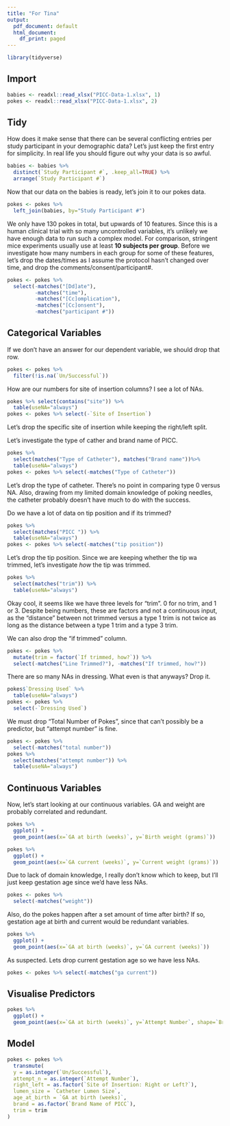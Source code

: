 ```yaml
---
title: "For Tina"
output:
  pdf_document: default
  html_document:
    df_print: paged
---
```


```r
library(tidyverse)
```

## Import
```r
babies <- readxl::read_xlsx("PICC-Data-1.xlsx", 1)
pokes <- readxl::read_xlsx("PICC-Data-1.xlsx", 2)
```

## Tidy

How does it make sense that there can be several conflicting entries per study participant in your demographic data? Let's just keep the first entry for simplicity. In real life you should figure out why your data is so awful.
```r
babies <- babies %>%
  distinct(`Study Participant #`, .keep_all=TRUE) %>%
  arrange(`Study Participant #`)
```

Now that our data on the babies is ready, let's join it to our pokes data. 
```r
pokes <- pokes %>%
  left_join(babies, by="Study Participant #")
```

We only have 130 pokes in total, but upwards of 10 features. Since this is a human clinical trial with so many uncontrolled variables, it's unlikely we have enough data to run such a complex model. For comparison, stringent mice experiments usually use at least **10 subjects per group**. Before we  investigate how many numbers in each group for some of these features, let's drop the dates/times as I assume the protocol hasn't changed over time, and drop the comments/consent/participant#.

```r
pokes <- pokes %>%
  select(-matches("[Dd]ate"),
         -matches("time"),
         -matches("[Cc]omplication"),
         -matches("[Cc]onsent"),
         -matches("participant #"))
```

## Categorical Variables
If we don't have an answer for our dependent variable, we should drop that row.
```r
pokes <- pokes %>%
  filter(!is.na(`Un/Successful`))
```


How are our numbers for site of insertion columns? I see a lot of NAs.
```r
pokes %>% select(contains("site")) %>%
  table(useNA="always")
pokes <- pokes %>% select(-`Site of Insertion`)
```
Let's drop the specific site of insertion while keeping the right/left split.

Let's investigate the type of cather and brand name of PICC.
```r
pokes %>%
  select(matches("Type of Catheter"), matches("Brand name"))%>%
  table(useNA="always")
pokes <- pokes %>% select(-matches("Type of Catheter"))
```
Let's drop the type of catheter. There's no point in comparing type 0 versus NA. Also, drawing from my limited domain knowledge of poking needles, the catheter probably doesn't have much to do with the success.

Do we have a lot of data on tip position and if its trimmed?
```r
pokes %>%
  select(matches("PICC ")) %>%
  table(useNA="always")
pokes <- pokes %>% select(-matches("tip position"))
```

Let's drop the tip position. Since we are keeping whether the tip wa trimmed, let's investigate *how* the tip was trimmed.

```r
pokes %>%
  select(matches("trim")) %>%
  table(useNA="always")
```

Okay cool, it seems like we have three levels for "trim". 0 for no trim, and 1 or 3. Despite being numbers, these are factors and not a continuous input, as the "distance" between not trimmed versus a type 1 trim is not twice as long as the distance between a type 1 trim and a type 3 trim.

We can also drop the "if trimmed" column.
```r
pokes <- pokes %>%
  mutate(trim = factor(`If trimmed, how?`)) %>%
  select(-matches("Line Trimmed?"), -matches("If trimmed, how?"))
```

There are so many NAs in dressing. What even is that anyways? Drop it.
```r
pokes$`Dressing Used` %>%
  table(useNA="always")
pokes <- pokes %>%
  select(-`Dressing Used`)
```

We must drop "Total Number of Pokes", since that can't possibly be a predictor, but "attempt number" is fine.
```r
pokes <- pokes %>%
  select(-matches("total number"))
pokes %>%
  select(matches("attempt number")) %>%
  table(useNA="always")
```

## Continuous Variables
Now, let's start looking at our continuous variables. GA and weight are probably correlated and redundant.
```r
pokes %>%
  ggplot() +
  geom_point(aes(x=`GA at birth (weeks)`, y=`Birth weight (grams)`))
```

```r
pokes %>%
  ggplot() +
  geom_point(aes(x=`GA current (weeks)`, y=`Current weight (grams)`))
```

Due to lack of domain knowledge, I really don't know which to keep, but I'll just keep gestation age since we'd have less NAs.
```r
pokes <- pokes %>%
  select(-matches("weight"))
```

Also, do the pokes happen after a set amount of time after birth? If so, gestation age at birth and current would be redundant variables.
```r
pokes %>%
  ggplot() +
  geom_point(aes(x=`GA at birth (weeks)`, y=`GA current (weeks)`))
```

As suspected. Lets drop current gestation age so we have less NAs.
```r
pokes <- pokes %>% select(-matches("ga current"))
```

## Visualise Predictors
```r
pokes %>%
  ggplot() +
  geom_point(aes(x=`GA at birth (weeks)`, y=`Attempt Number`, shape=`Brand Name of PICC`, color=trim ), alpha=0.5)

```

## Model
```r
pokes <- pokes %>%
  transmute(
  y = as.integer(`Un/Successful`),
  attempt_n = as.integer(`Attempt Number`),
  right_left = as.factor(`Site of Insertion: Right or Left?`),
  lumen_size = `Catheter Lumen Size`,
  age_at_birth = `GA at birth (weeks)`,
  brand = as.factor(`Brand Name of PICC`),
  trim = trim
)
```
